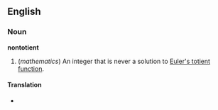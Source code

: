 ==English==
===Noun===
'''nontotient'''

#(''mathematics'') An integer that is never a solution to [[Euler's totient function]].

====Translation====
*